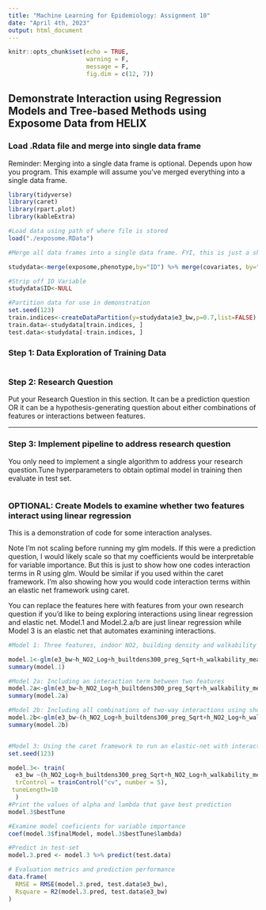 ```yaml
---
title: "Machine Learning for Epidemiology: Assignment 10"
date: "April 4th, 2023"
output: html_document
---
```


```r
knitr::opts_chunk$set(echo = TRUE, 
                      warning = F,
                      message = F,
                      fig.dim = c(12, 7))
```

## Demonstrate Interaction using Regression Models and Tree-based Methods using Exposome Data from HELIX

### Load .Rdata file and merge into single data frame

Reminder: Merging into a single data frame is optional. Depends upon how you program. This example will assume you've merged everything into a single data frame.

```r
library(tidyverse)
library(caret)
library(rpart.plot)
library(kableExtra)

#Load data using path of where file is stored
load("./exposome.RData")

#Merge all data frames into a single data frame. FYI, this is just a shortcut by combining baseR with piping from tidyverse. There are other ways of merging across three data frames that are likely more elegant.

studydata<-merge(exposome,phenotype,by="ID") %>% merge(covariates, by="ID")

#Strip off ID Variable
studydata$ID<-NULL

#Partition data for use in demonstration
set.seed(123)
train.indices<-createDataPartition(y=studydata$e3_bw,p=0.7,list=FALSE)
train.data<-studydata[train.indices, ]
test.data<-studydata[-train.indices, ]
```

### Step 1: Data Exploration of Training Data

```r

```

### Step 2: Research Question

Put your Research Question in this section. It can be a prediction question OR it can be a hypothesis-generating question about either combinations of features or interactions between features.



***

### Step 3: Implement pipeline to address research question

You only need to implement a single algorithm to address your research question.Tune hyperparameters to obtain optimal model in training then evaluate in test set.

```r

```



### OPTIONAL: Create Models to examine whether two features interact using linear regression

This is a demonstration of code for some interaction analyses.

Note I'm not scaling before running my glm models. If this were a prediction question, I would likely scale so that my coefficients would be interpretable for variable importance. But this is just to show how one codes interaction terms in R using glm. Would be similar if you used within the caret framework. I'm also showing how you would code interaction terms within an elastic net framework using caret.

You can replace the features here with features from your own research question if you'd like to being exploring interactions using linear regression and elastic net. Model.1 and Model.2.a/b are just linear regression while Model 3 is an elastic net that automates examining interactions.

```r
#Model 1: Three features, indoor NO2, building density and walkability metric, in relation to child birthweight (I'm assuming measures are consistent pre and postnatal. Likely a bad assumption but just for illustrative purposes)

model.1<-glm(e3_bw~h_NO2_Log+h_builtdens300_preg_Sqrt+h_walkability_mean_preg_None, data=train.data) 
summary(model.1)

#Model 2a: Including an interaction term between two features
model.2a<-glm(e3_bw~h_NO2_Log+h_builtdens300_preg_Sqrt+h_walkability_mean_preg_None+h_NO2_Log*h_builtdens300_preg_Sqrt, data=train.data)
summary(model.2a)

#Model 2b: Including all combinations of two-way interactions using shortcut in glm
model.2b<-glm(e3_bw~(h_NO2_Log+h_builtdens300_preg_Sqrt+h_NO2_Log+h_walkability_mean_preg_None)^2, data=train.data)
summary(model.2b)


#Model 3: Using the caret framework to run an elastic-net with interaction terms between all features using shortcut
set.seed(123)

model.3<- train(
  e3_bw ~(h_NO2_Log+h_builtdens300_preg_Sqrt+h_NO2_Log+h_walkability_mean_preg_None)^2, data = train.data, preProcess="scale", method = "glmnet",
  trControl = trainControl("cv", number = 5),
 tuneLength=10
  )
#Print the values of alpha and lambda that gave best prediction
model.3$bestTune

#Examine model coeficients for variable importance
coef(model.3$finalModel, model.3$bestTune$lambda)

#Predict in test-set
model.3.pred <- model.3 %>% predict(test.data)

# Evaluation metrics and prediction performance
data.frame(
  RMSE = RMSE(model.3.pred, test.data$e3_bw),
  Rsquare = R2(model.3.pred, test.data$e3_bw)
)

```




